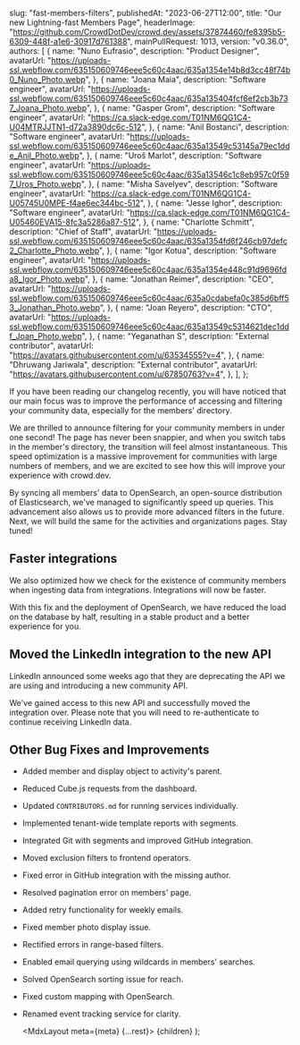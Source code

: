 
  slug: "fast-members-filters",
  publishedAt: "2023-06-27T12:00",
  title: "Our new Lightning-fast Members Page",
  headerImage:
    "https://github.com/CrowdDotDev/crowd.dev/assets/37874460/fe8395b5-6309-448f-a1e6-30917d761388",
  mainPullRequest: 1013,
  version: "v0.36.0",
  authors: [
    {
      name: "Nuno Eufrasio",
      description: "Product Designer",
      avatarUrl:
        "https://uploads-ssl.webflow.com/635150609746eee5c60c4aac/635a1354e14b8d3cc48f74b0_Nuno_Photo.webp",
    },
    {
      name: "Joana Maia",
      description: "Software engineer",
      avatarUrl:
        "https://uploads-ssl.webflow.com/635150609746eee5c60c4aac/635a135404fcf6ef2cb3b737_Joana_Photo.webp",
    },
    {
      name: "Gasper Grom",
      description: "Software engineer",
      avatarUrl: "https://ca.slack-edge.com/T01NM6QG1C4-U04MTRJJTN1-d72a3890dc6c-512",
    },
    {
      name: "Anil Bostanci",
      description: "Software engineer",
      avatarUrl:
        "https://uploads-ssl.webflow.com/635150609746eee5c60c4aac/635a13549c53145a79ec1dde_Anil_Photo.webp",
    },
    {
      name: "Uroš Marlot",
      description: "Software engineer",
      avatarUrl:
        "https://uploads-ssl.webflow.com/635150609746eee5c60c4aac/635a13546c1c8eb957c0f597_Uros_Photo.webp",
    },
    {
      name: "Misha Savelyev",
      description: "Software engineer",
      avatarUrl: "https://ca.slack-edge.com/T01NM6QG1C4-U05745U0MPE-f4ae6ec344bc-512",
    },
    {
      name: "Jesse Ighor",
      description: "Software engineer",
      avatarUrl: "https://ca.slack-edge.com/T01NM6QG1C4-U05460EVA15-8fc3a5286a87-512",
    },
    {
      name: "Charlotte Schmitt",
      description: "Chief of Staff",
      avatarUrl:
        "https://uploads-ssl.webflow.com/635150609746eee5c60c4aac/635a1354fd6f246cb97defc2_Charlotte_Photo.webp",
    },
    {
      name: "Igor Kotua",
      description: "Software engineer",
      avatarUrl:
        "https://uploads-ssl.webflow.com/635150609746eee5c60c4aac/635a1354e448c91d9696fda8_Igor_Photo.webp",
    },
    {
      name: "Jonathan Reimer",
      description: "CEO",
      avatarUrl:
        "https://uploads-ssl.webflow.com/635150609746eee5c60c4aac/635a0cdabefa0c385d6bff53_Jonathan_Photo.webp",
    },
    {
      name: "Joan Reyero",
      description: "CTO",
      avatarUrl:
        "https://uploads-ssl.webflow.com/635150609746eee5c60c4aac/635a13549c5314621dec1ddf_Joan_Photo.webp",
    },
    {
      name: "Yeganathan S",
      description: "External contributor",
      avatarUrl: "https://avatars.githubusercontent.com/u/63534555?v=4",
    },
    {
      name: "Dhruwang Jariwala",
      description: "External contributor",
      avatarUrl: "https://avatars.githubusercontent.com/u/67850763?v=4",
    },
  ],
};

If you have been reading our changelog recently, you will have noticed that our main focus was to improve the performance of accessing and filtering your community data, especially for the members' directory.

We are thrilled to announce filtering for your community members in under one second! The page has never been snappier, and when you switch tabs in the member's directory, the transition will feel almost instantaneous. This speed optimization is a massive improvement for communities with large numbers of members, and we are excited to see how this will improve your experience with crowd.dev.

By syncing all members' data to OpenSearch, an open-source distribution of Elasticsearch, we've managed to significantly speed up queries. This advancement also allows us to provide more advanced filters in the future. Next, we will build the same for the activities and organizations pages. Stay tuned!

## Faster integrations <PullRequest number="1026"/>

We also optimized how we check for the existence of community members when ingesting data from integrations. Integrations will now be faster.

With this fix and the deployment of OpenSearch, we have reduced the load on the database by half, resulting in a stable product and a better experience for you.

## Moved the LinkedIn integration to the new API <PullRequest number="1035"/>

LinkedIn announced some weeks ago that they are deprecating the API we are using and introducing a new community API.

We've gained access to this new API and successfully moved the integration over. Please note that you will need to re-authenticate to continue receiving LinkedIn data.

## Other Bug Fixes and Improvements

- Added member and display object to activity's parent. <PullRequest number="987"/>
- Reduced Cube.js requests from the dashboard. <PullRequest number="1010"/>
- Updated `CONTRIBUTORS.md` for running services individually. <PullRequest number="1029"/>
- Implemented tenant-wide template reports with segments. <PullRequest number="1011"/>
- Integrated Git with segments and improved GitHub integration. <PullRequest number="994"/>
- Moved exclusion filters to frontend operators. <PullRequest number="1033"/>
- Fixed error in GitHub integration with the missing author. <PullRequest number="1036"/>
- Resolved pagination error on members' page. <PullRequest number="1023"/>
- Added retry functionality for weekly emails. <PullRequest number="1007"/>
- Fixed member photo display issue. <PullRequest number="1034"/>
- Rectified errors in range-based filters. <PullRequest number="1037"/>
- Enabled email querying using wildcards in members' searches. <PullRequest number="1024"/>
- Solved OpenSearch sorting issue for reach. <PullRequest number="1022"/>
- Fixed custom mapping with OpenSearch. <PullRequest number="1019"/>
- Renamed event tracking service for clarity. <PullRequest number="1008"/>

  <MdxLayout meta={meta} {...rest}>
    {children}
  </MdxLayout>
);
